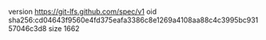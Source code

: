 version https://git-lfs.github.com/spec/v1
oid sha256:cd04643f9560e4fd375eafa3386c8e1269a4108aa88c4c3995bc93157046c3d8
size 1662
